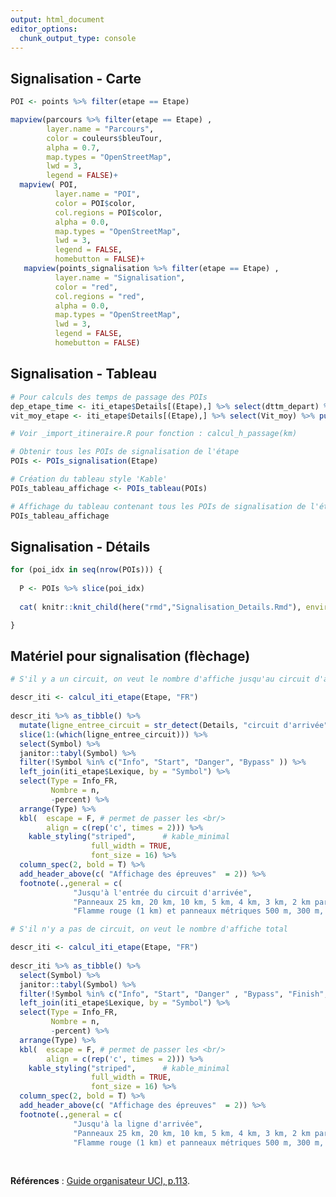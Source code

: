 ```yaml
---
output: html_document
editor_options: 
  chunk_output_type: console
---
```


## Signalisation - Carte

```r

POI <- points %>% filter(etape == Etape)

mapview(parcours %>% filter(etape == Etape) ,
        layer.name = "Parcours",
        color = couleurs$bleuTour,
        alpha = 0.7,
        map.types = "OpenStreetMap",
        lwd = 3,
        legend = FALSE)+
  mapview( POI,
          layer.name = "POI",
          color = POI$color,
          col.regions = POI$color,
          alpha = 0.0,
          map.types = "OpenStreetMap",
          lwd = 3,
          legend = FALSE,
          homebutton = FALSE)+
   mapview(points_signalisation %>% filter(etape == Etape) ,
          layer.name = "Signalisation",
          color = "red",
          col.regions = "red",
          alpha = 0.0,
          map.types = "OpenStreetMap",
          lwd = 3,
          legend = FALSE,
          homebutton = FALSE)

```


## Signalisation - Tableau

```r

# Pour calculs des temps de passage des POIs
dep_etape_time <- iti_etape$Details[(Etape),] %>% select(dttm_depart) %>% pull()
vit_moy_etape <- iti_etape$Details[(Etape),] %>% select(Vit_moy) %>% pull()

# Voir _import_itineraire.R pour fonction : calcul_h_passage(km)

# Obtenir tous les POIs de signalisation de l'étape
POIs <- POIs_signalisation(Etape)

# Création du tableau style 'Kable'
POIs_tableau_affichage <- POIs_tableau(POIs)

# Affichage du tableau contenant tous les POIs de signalisation de l'étape
POIs_tableau_affichage

```


## Signalisation - Détails

```r


for (poi_idx in seq(nrow(POIs))) {
  
  P <- POIs %>% slice(poi_idx)
  
  cat( knitr::knit_child(here("rmd","Signalisation_Details.Rmd"), envir = environment(), quiet = TRUE))

}

```


## Matériel pour signalisation (flèchage)

```r

# S'il y a un circuit, on veut le nombre d'affiche jusqu'au circuit d'arrivée

descr_iti <- calcul_iti_etape(Etape, "FR")
  
descr_iti %>% as_tibble() %>% 
  mutate(ligne_entree_circuit = str_detect(Details, "circuit d'arrivée" )) %>% 
  slice(1:(which(ligne_entree_circuit))) %>%
  select(Symbol) %>% 
  janitor::tabyl(Symbol) %>% 
  filter(!Symbol %in% c("Info", "Start", "Danger", "Bypass" )) %>% 
  left_join(iti_etape$Lexique, by = "Symbol") %>% 
  select(Type = Info_FR,
         Nombre = n,
         -percent) %>% 
  arrange(Type) %>% 
  kbl(  escape = F, # permet de passer les <br/>
        align = c(rep('c', times = 2))) %>% 
    kable_styling("striped",      # kable_minimal
                  full_width = TRUE, 
                  font_size = 16) %>% 
  column_spec(2, bold = T) %>% 
  add_header_above(c( "Affichage des épreuves"  = 2)) %>% 
  footnote(.,general = c(
              "Jusqu'à l'entrée du circuit d'arrivée",
              "Panneaux 25 km, 20 km, 10 km, 5 km, 4 km, 3 km, 2 km par équipe route (Maurice)",
              "Flamme rouge (1 km) et panneaux métriques 500 m, 300 m, 200 m, 150 m, 100 m, 50 m à installer par l'équipe en ville"))
```


```r

# S'il n'y a pas de circuit, on veut le nombre d'affiche total

descr_iti <- calcul_iti_etape(Etape, "FR")
  
descr_iti %>% as_tibble() %>% 
  select(Symbol) %>% 
  janitor::tabyl(Symbol) %>% 
  filter(!Symbol %in% c("Info", "Start", "Danger" , "Bypass", "Finish", "Bell")) %>% 
  left_join(iti_etape$Lexique, by = "Symbol") %>% 
  select(Type = Info_FR,
         Nombre = n,
         -percent) %>% 
  arrange(Type) %>% 
  kbl(  escape = F, # permet de passer les <br/>
        align = c(rep('c', times = 2))) %>% 
    kable_styling("striped",      # kable_minimal
                  full_width = TRUE, 
                  font_size = 16) %>% 
  column_spec(2, bold = T) %>% 
  add_header_above(c( "Affichage des épreuves"  = 2)) %>% 
  footnote(.,general = c(
              "Jusqu'à la ligne d'arrivée",
              "Panneaux 25 km, 20 km, 10 km, 5 km, 4 km, 3 km, 2 km par équipe route (Maurice)",
              "Flamme rouge (1 km) et panneaux métriques 500 m, 300 m, 200 m, 150 m, 100 m, 50 m à installer par l'équipe en ville"))
```

<br/>

**Références** : <a href="https://downloads.ctfassets.net/761l7gh5x5an/7qhUGLmnseEMGg95GQnF1V/4228000a541888393810a793e2e16a50/uci-guide-orga-epreuve-road-2021-fra.pdf" target="_blank">Guide organisateur UCI, p.113</a>.
